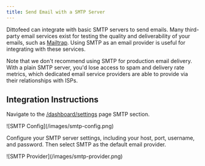 ```yaml
---
title: Send Email with a SMTP Server
---
```


Dittofeed can integrate with basic SMTP servers to send emails. Many third-party email services exist for testing the quality and deliverability of your emails, such as [Mailtrap](https://mailtrap.io/). Using SMTP as an email provider is useful for integrating with these services.

Note that we don't recommend using SMTP for production email delivery. With a plain SMTP server, you'd lose access to spam and delivery rate metrics, which dedicated email service providers are able to provide via their relationships with ISPs.

## Integration Instructions

Navigate to the [/dashboard/settings](https://dittofeed.com/dashboard/settings) page SMTP section.

<Frame>
![SMTP Config](/images/smtp-config.png)
</Frame>

Configure your SMTP server settings, including your host, port, username, and password. Then select SMTP as the default email provider.

<Frame>
![SMTP Provider](/images/smtp-provider.png)
</Frame>